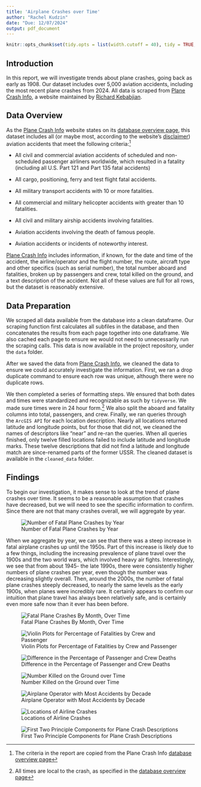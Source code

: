 ---
title: 'Airplane Crashes over Time'
author: "Rachel Kudzin"
date: "Due: 12/07/2024"
output: pdf_document
---

```{r include=FALSE}
knitr::opts_chunk$set(tidy.opts = list(width.cutoff = 40), tidy = TRUE, warning = FALSE, message = FALSE)
```

## Introduction

In this report, we will investigate trends about plane crashes, going back as early as 1908. Our dataset includes over 5,000 aviation accidents, including the most recent plane crashes from 2024. All data is scraped from [Plane Crash Info](https://www.planecrashinfo.com/), a website maintained by [Richard Kebabjian](mailto:kebab@planecrashinfo.com).

## Data Overview

As the [Plane Crash Info](https://www.planecrashinfo.com/) website states on its [database overview page](https://www.planecrashinfo.com/database.htm), this dataset includes all (or maybe most, according to the website's [disclaimer](https://www.planecrashinfo.com/disclaim.htm)) aviation accidents that meet the following criteria:^[The criteria in the report are copied from the Plane Crash Info [database overview page](https://www.planecrashinfo.com/database.htm)]

- All civil and commercial aviation accidents of scheduled and non-scheduled passenger airliners worldwide, which resulted in a fatality (including all U.S. Part 121 and Part 135 fatal accidents)

- All cargo, positioning, ferry and test flight fatal accidents.

- All military transport accidents with 10 or more fatalities.

- All commercial and military helicopter accidents with greater than 10 fatalities.

- All civil and military airship accidents involving fatalities.

- Aviation accidents involving the death of famous people.

- Aviation accidents or incidents of noteworthy interest.

[Plane Crash Info](https://www.planecrashinfo.com/) includes information, if known, for the date and time of the accident, the airline/operator and the flight number, the route, aircraft type and other specifics (such as serial number), the total number aboard and fatalities, broken up by passengers and crew, total killed on the ground, and a text description of the accident. Not all of these values are full for all rows, but the dataset is reasonably extensive.

## Data Preparation

We scraped all data available from the database into a clean dataframe. Our scraping function first calculates all subfiles in the database, and then concatenates the results from each page together into one dataframe. We also cached each page to ensure we would not need to unnecessarily run the scraping calls. This data is now available in the project repository, under the `data` folder.

After we saved the data from [Plane Crash Info](https://www.planecrashinfo.com/), we cleaned the data to ensure we could accurately investigate the information. First, we ran a drop duplicate command to ensure each row was unique, although there were no duplicate rows.

We then completed a series of formatting steps. We ensured that both dates and times were standardized and recognizable as such by `tidyverse`. We made sure times were in 24 hour form.^[All times are local to the crash, as specified in the [database overview page](https://www.planecrashinfo.com/database.htm)] We also split the aboard and fatality columns into total, passengers, and crew. Finally, we ran queries through the `ArcGIS API` for each location description. Nearly all locations returned latitude and longitude points, but for those that did not, we cleaned the names of descriptors like "near" and re-ran the queries. When all queries finished, only twelve filled locations failed to include latitude and longitude marks. These twelve descriptions that did not find a latitude and longitude match are since-renamed parts of the former USSR. The cleaned dataset is available in the `cleaned_data` folder.

## Findings

To begin our investigation, it makes sense to look at the trend of plane crashes over time. It seems to be a reasonable assumption that crashes have decreased, but we will need to see the specific information to confirm. Since there are not that many crashes overall, we will aggregate by year.

![Number of Fatal Plane Crashes by Year](figures/num_crashes_by_year.png)

When we aggregate by year, we can see that there was a steep increase in fatal airplane crashes up until the 1950s. Part of this increase is likely due to a few things, including the increasing prevalence of plane travel over the 1900s and the two world wars, which involved heavy air fights. Interestingly, we see that from about 1945- the late 1990s, there were consistently higher numbers of plane crashes per year, even though the number was decreasing slightly overall. Then, around the 2000s, the number of fatal plane crashes steeply decreased, to nearly the same levels as the early 1900s, when planes were incredibly rare. It certainly appears to confirm our intuition that plane travel has always been relatively safe, and is certainly even more safe now than it ever has been before.

![Fatal Plane Crashes By Month, Over Time](figures/heatmap_over_time.png)

![Violin Plots for Percentage of Fatalities by Crew and Passenger](figures/perc_dead_plot.png)

![Difference in the Percentage of Passenger and Crew Deaths](figures/diff_perc_death.png)

![Number Killed on the Ground over Time](figures/number_killed_ground_plot.png)

![Airplane Operator with Most Accidents by Decade](figures/operators_most_crashes.png)

![Locations of Airline Crashes](figures/map_crashes.png)

![First Two Principle Components for Plane Crash Descriptions](figures/pca_decade.png)